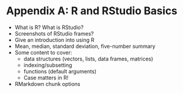 # Appendix A: R and RStudio Basics {#appendix1}

- What is R? What is RStudio?
- Screenshots of RStudio frames?
- Give an introduction into using R
- Mean, median, standard deviation, five-number summary
- Some content to cover:
    + data structures (vectors, lists, data frames, matrices)
    + indexing/subsetting
    + functions (default arguments)
    + Case matters in R!
- RMarkdown chunk options
